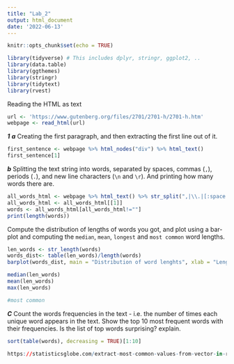 ```yaml
---
title: "Lab_2"
output: html_document
date: '2022-06-13'
---
```


```r
knitr::opts_chunk$set(echo = TRUE)
```

```r
library(tidyverse) # This includes dplyr, stringr, ggplot2, .. 
library(data.table)
library(ggthemes)
library(stringr)
library(tidytext) 
library(rvest)
``` 
Reading the HTML as text
```r

url <- 'https://www.gutenberg.org/files/2701/2701-h/2701-h.htm'
webpage <- read_html(url)

```
***1***
***a*** Creating the first paragraph, and then extracting the first line out of it. 
```r

first_sentence <- webpage %>% html_nodes("div") %>% html_text() 
first_sentence[1]

```

***b*** Splitting the text string into words, separated by spaces, commas (`,`), periods (`.`), and new line characters (`\n` and `\r`). And printing how many words there are.
```r

all_words_html <- webpage %>% html_text() %>% str_split(",|\\.|[:space:]")
all_words_html <- all_words_html[[1]]
words <- all_words_html[all_words_html!=""]
print(length(words))


```
Compute the distribution of lengths of words you got, and plot using a bar-plot and computing the `median`, `mean`, `longest` and `most common` word lengths.
```r

len_words <- str_length(words)
words_dist<- table(len_words)/length(words)
barplot(words_dist, main = "Distribution of word lenghts", xlab = "Lenght of word", ylab = "Distribution of word length")

median(len_words)
mean(len_words)
max(len_words)

#most common

```
***C*** Count the words frequencies in the text - i.e. the number of times each unique word appears in the text.
Show the top 10 most frequent words with their frequencies. Is the list of top words surprising? explain. 

```r


sort(table(words), decreasing = TRUE)[1:10] 

https://statisticsglobe.com/extract-most-common-values-from-vector-in-r
```
